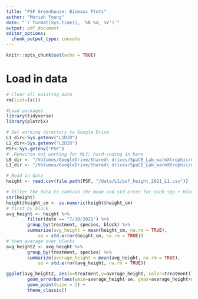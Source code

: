 ```yaml
---
title: "PSF Greenhouse: Biomass Plots"
author: "Moriah Young"
date: "`r format(Sys.time(), '%B %d, %Y')`"
output: pdf_document
editor_options: 
  chunk_output_type: console
---
```


```r
knitr::opts_chunk$set(echo = TRUE)
```

# Load in data
```r
# Clear all existing data
rm(list=ls())

#Load packages
library(tidyverse)
library(plotrix)

# Set working directory to Google Drive
L1_dir<-Sys.getenv("L1DIR")
L2_dir<-Sys.getenv("L2DIR")
PSF<-Sys.getenv("PSF")
# .Renviron not working for MLY; hard-coding in here
L0_dir <- "/Volumes/GoogleDrive/Shared\ drives/SpaCE_Lab_warmXtrophic/data/PSF_greenhouse_2021/data/L0"
L1_dir <- "/Volumes/GoogleDrive/Shared\ drives/SpaCE_Lab_warmXtrophic/data/PSF_greenhouse_2021/data/L1"

# Read in data
height <- read.csv(file.path(PSF, "/data/L1/psf_height_2021_L1.csv"))

# filter the data to contain the mean and std error for each spp + block on one date (picked arbitrarily for now)
str(height)
height$height_cm <- as.numeric(height$height_cm)
# first by block
avg_height <- height %>%
        filter(date == "7/10/2021") %>%
        group_by(treatment, species, block) %>%
        summarize(avg_height = mean(height_cm, na.rm = TRUE),
            se = std.error(height_cm, na.rm = TRUE))
# then average over blocks
avg_height2 <- avg_height %>%
        group_by(treatment, species) %>%
        summarize(average_height = mean(avg_height, na.rm = TRUE),
            se = std.error(avg_height, na.rm = TRUE))

ggplot(avg_height2, aes(x=treatment,y=average_height, color=treatment)) +
        geom_errorbar(aes(ymin=average_height-se, ymax=average_height+se), color="black",linetype="solid",width=.3)+
        geom_point(size = 2) +
        theme_classic()
        
        
```
